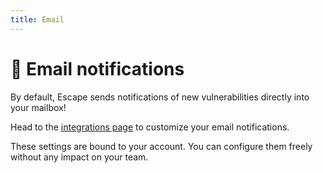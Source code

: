 ```yaml
---
title: Email
---
```


# 📨 Email notifications

By default, Escape sends notifications of new vulnerabilities directly into your mailbox! 

Head to the [integrations page](https://app.escape.tech/integrations/) to customize your email notifications. 

These settings are bound to your account. You can configure them freely without any impact on your team.
